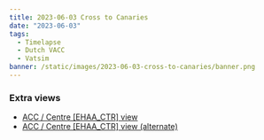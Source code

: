 ```yaml
---
title: 2023-06-03 Cross to Canaries
date: "2023-06-03"
tags:
  - Timelapse
  - Dutch VACC
  - Vatsim
banner: /static/images/2023-06-03-cross-to-canaries/banner.png
---
```


<Youtube id="B3AwVsPnZJI" />

### Extra views

- [ACC / Centre [EHAA_CTR] view](https://youtu.be/Zn8_N6BbRRo)
- [ACC / Centre [EHAA_CTR] view (alternate)](https://youtu.be/BwWfa_hIRYA)
